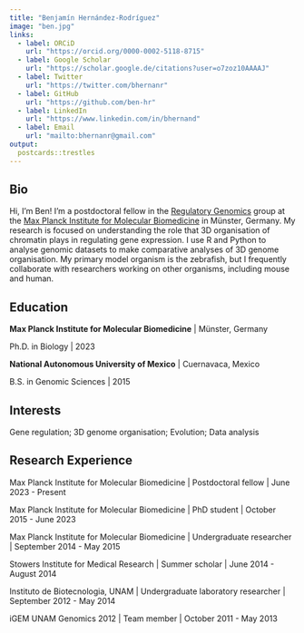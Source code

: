 ```yaml
---
title: "Benjamín Hernández-Rodríguez"
image: "ben.jpg"
links:
  - label: ORCiD
    url: "https://orcid.org/0000-0002-5118-8715"
  - label: Google Scholar
    url: "https://scholar.google.de/citations?user=o7zoz10AAAAJ"
  - label: Twitter
    url: "https://twitter.com/bhernanr"
  - label: GitHub
    url: "https://github.com/ben-hr"
  - label: LinkedIn
    url: "https://www.linkedin.com/in/bhernand"
  - label: Email
    url: "mailto:bhernanr@gmail.com"
output:
  postcards::trestles
---
```

 
## Bio

Hi, I’m Ben! I’m a postdoctoral fellow in the [Regulatory Genomics](http://www.vaquerizaslab.org/people/#Benjamin) group at the [Max Planck Institute for Molecular Biomedicine](https://www.mpi-muenster.mpg.de/) in Münster, Germany. My research is focused on understanding the role that 3D organisation of chromatin plays in regulating gene expression. I use R and Python to analyse genomic datasets to make comparative analyses of 3D genome organisation. My primary model organism is the zebrafish, but I frequently collaborate with researchers working on other organisms, including mouse and human.

## Education

**Max Planck Institute for Molecular Biomedicine** | Münster, Germany

Ph.D. in Biology | 2023

**National Autonomous University of Mexico** | Cuernavaca, Mexico

B.S. in Genomic Sciences | 2015

## Interests

Gene regulation; 3D genome organisation; Evolution; Data analysis

## Research Experience

Max Planck Institute for Molecular Biomedicine | Postdoctoral fellow | June 2023 - Present

Max Planck Institute for Molecular Biomedicine | PhD student | October 2015 - June 2023

Max Planck Institute for Molecular Biomedicine | Undergraduate researcher | September 2014 - May 2015

Stowers Institute for Medical Research | Summer scholar | June 2014 - August 2014

Instituto de Biotecnologia, UNAM | Undergraduate laboratory researcher | September 2012 - May 2014

iGEM UNAM Genomics 2012 | Team member | October 2011 - May 2013